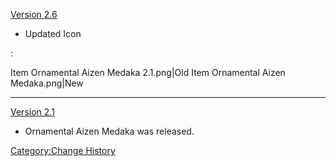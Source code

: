 [[Version 2.6]]
* Updated Icon
:<gallery>
Item Ornamental Aizen Medaka 2.1.png|Old
Item Ornamental Aizen Medaka.png|New
</gallery>
----
[[Version 2.1]]
* Ornamental Aizen Medaka was released.
<noinclude>[[Category:Change History]]</noinclude>